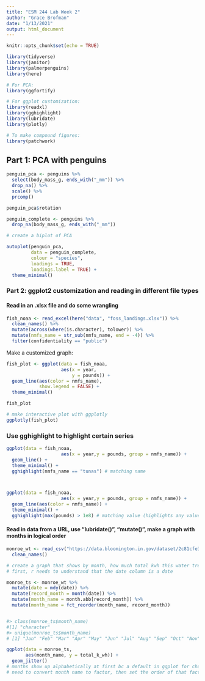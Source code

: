 ```yaml
---
title: "ESM 244 Lab Week 2"
author: "Grace Brofman"
date: "1/13/2021"
output: html_document
---
```


```r
knitr::opts_chunk$set(echo = TRUE)
```

```r
library(tidyverse)
library(janitor)
library(palmerpenguins)
library(here)

# For PCA:
library(ggfortify)

# For ggplot customization:
library(readxl)
library(gghighlight)
library(lubridate)
library(plotly)

# To make compound figures:
library(patchwork)
```

## Part 1: PCA with penguins

```r
penguin_pca <- penguins %>% 
  select(body_mass_g, ends_with("_mm")) %>% 
  drop_na() %>% 
  scale() %>% 
  prcomp()

penguin_pca$rotation 

penguin_complete <- penguins %>% 
  drop_na(body_mass_g, ends_with("_mm"))

# create a biplot of PCA

autoplot(penguin_pca,
         data = penguin_complete,
         colour = "species",
         loadings = TRUE,
         loadings.label = TRUE) +
  theme_minimal()
```

### Part 2: ggplot2 customization and reading in different file types

#### Read in an .xlsx file and do some wrangling

```r
fish_noaa <- read_excel(here("data", "foss_landings.xlsx")) %>% 
  clean_names() %>% 
  mutate(across(where(is.character), tolower)) %>% 
  mutate(nmfs_name = str_sub(nmfs_name, end = -4)) %>% 
  filter(confidentiality == "public")

```

Make a customized graph: 
```r
fish_plot <- ggplot(data = fish_noaa,
                    aes(x = year,
                        y = pounds)) +
  geom_line(aes(color = nmfs_name),
            show.legend = FALSE) +
  theme_minimal()

fish_plot

# make interactive plot with ggplotly
ggplotly(fish_plot)


```
### Use gghighlight to highlight certain series
```r
ggplot(data = fish_noaa,
                    aes(x = year,y = pounds, group = nmfs_name)) +
  geom_line() +
  theme_minimal() +
  gghighlight(nmfs_name == "tunas") # matching name



ggplot(data = fish_noaa,
                    aes(x = year,y = pounds, group = nmfs_name)) +
  geom_line(aes(color = nmfs_name)) +
  theme_minimal() +
  gghighlight(max(pounds) > 1e8) # matching value (highlights any value in the dataset where the maximum value for pounds for that series is greater than 1 x 10^8)
```

#### Read in data from a URL, use "lubridate()", "mutate()", make a graph with months in logical order

```r
monroe_wt <- read_csv("https://data.bloomington.in.gov/dataset/2c81cfe3-62c2-46ed-8fcf-83c1880301d1/resource/13c8f7aa-af51-4008-80a9-56415c7c931e/download/mwtpdailyelectricitybclear.csv") %>% 
  clean_names()

# create a graph that shows by month, how much total kwh this water treatment plant uses
# first, r needs to understand that the date column is a date

monroe_ts <- monroe_wt %>% 
  mutate(date = mdy(date)) %>% 
  mutate(record_month = month(date)) %>% 
  mutate(month_name = month.abb[record_month]) %>% 
  mutate(month_name = fct_reorder(month_name, record_month))


#> class(monroe_ts$month_name)
#[1] "character"
#> unique(monroe_ts$month_name)
# [1] "Jan" "Feb" "Mar" "Apr" "May" "Jun" "Jul" "Aug" "Sep" "Oct" "Nov" "Dec"

ggplot(data = monroe_ts, 
       aes(month_name, y = total_k_wh)) +
  geom_jitter()
# months show up alphabetically at first bc a default in ggplot for characters is to show things alphabetically
# need to convert month name to factor, then set the order of that factor to match the order of the months (see line above -fourth mutate line)



```














